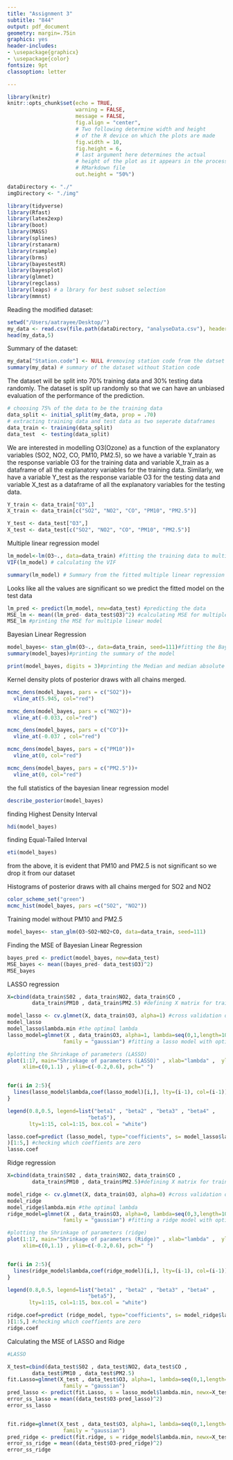 ```yaml
---
title: "Assignment 3"
subtitle: "844"
output: pdf_document
geometry: margin=.75in
graphics: yes
header-includes:
- \usepackage{graphicx}
- \usepackage{color}
fontsize: 9pt
classoption: letter

---
```

```r
library(knitr)
knitr::opts_chunk$set(echo = TRUE, 
                      warning = FALSE,
                      message = FALSE,
                      fig.align = "center", 
                      # Two following determine width and height
                      # of the R device on which the plots are made
                      fig.width = 10, 
                      fig.height = 6,
                      # last argument here determines the actual 
                      # height of the plot as it appears in the processed
                      # RMarkdown file
                      out.height = "50%") 

dataDirectory <- "./"
imgDirectory <- "./img"
```
```r
library(tidyverse)
library(Rfast)
library(latex2exp)
library(boot)
library(MASS)
library(splines)
library(rstanarm)
library(rsample)
library(brms)
library(bayestestR)
library(bayesplot)
library(glmnet)
library(regclass)
library(leaps) # a lbrary for best subset selection
library(mmnst)
```

Reading the modified dataset:
```r
setwd("/Users/aatrayee/Desktop/")
my_data <- read.csv(file.path(dataDirectory, "analyseData.csv"), header=TRUE)
head(my_data,5)
```

Summary of the dataset:
```r
my_data["Station.code"] <- NULL #removing station code from the datset as it will not be needed in the model
summary(my_data) # summary of the dataset without Station code
```


The dataset will be split into 70% training data and 30% testing data randomly. 
The dataset is split up randomly so that we can have an unbiased evaluation of 
the performance of the prediction.

```r
# choosing 75% of the data to be the training data
data_split <- initial_split(my_data, prop = .70)
# extracting training data and test data as two seperate dataframes
data_train <- training(data_split)
data_test  <- testing(data_split)
```

We are interested in modelling O3(Ozone) as a function of the explanatory 
variables (SO2, NO2, CO, PM10, PM2.5), so we have a variable Y_train as the response
variable O3 for the training data and variable X_train as a dataframe of all the explanatory variables for the training data.
Similarly, we have a variable Y_test as the response variable O3 for the testing data and variable X_test as a dataframe of all the explanatory variables for the testing data.
```r
Y_train <- data_train["O3",]
X_train <- data_train[c("SO2", "NO2", "CO", "PM10", "PM2.5")]

Y_test <- data_test["O3",]
X_test <- data_test[c("SO2", "NO2", "CO", "PM10", "PM2.5")]
```

Multiple linear regression model
```r
lm_model<-lm(O3~., data=data_train) #fitting the training data to multiple linear regression model
VIF(lm_model) # calculating the VIF

summary(lm_model) # Summary from the fitted multiple linear regression model
```
Looks like all the values are significant so we predict the fitted model on the
test data

```r
lm_pred <- predict(lm_model, new=data_test) #predicting the data
MSE_lm <- mean((lm_pred- data_test$O3)^2) #calculating MSE for multiple linear model
MSE_lm #printing the MSE for multiple linear model

```


Bayesian Linear Regression
```r
model_bayes<- stan_glm(O3~., data=data_train, seed=111)#fitting the Bayesian Linear Regression model
summary(model_bayes)#printing the summary of the model

```



```r
print(model_bayes, digits = 3)#printing the Median and median absolute deviation of the model
```
Kernel density plots of posterior draws with all chains merged.


```r
mcmc_dens(model_bayes, pars = c("SO2"))+
  vline_at(5.945, col="red")
```

```r
mcmc_dens(model_bayes, pars = c("NO2"))+
  vline_at(-0.033, col="red")
```
```r
mcmc_dens(model_bayes, pars = c("CO"))+
  vline_at(-0.037 , col="red")
```
```r
mcmc_dens(model_bayes, pars = c("PM10"))+
  vline_at(0, col="red")
```
```r
mcmc_dens(model_bayes, pars = c("PM2.5"))+
  vline_at(0, col="red")
```

the full statistics of the bayesian linear regression model
```r
describe_posterior(model_bayes)
```

finding Highest Density Interval 
```r
hdi(model_bayes)
```


finding Equal-Tailed Interval
```r
eti(model_bayes)
```
from the above, it is evident that PM10 and PM2.5 is not significant so we drop it from our dataset

Histograms of posterior draws with all chains merged for SO2 and NO2

```r
color_scheme_set("green")
mcmc_hist(model_bayes, pars =c("SO2", "NO2"))

```

Training model without PM10 and PM2.5
```r
model_bayes<- stan_glm(O3~SO2+NO2+CO, data=data_train, seed=111)
```

Finding the MSE of Bayesian Linear Regression
```r
bayes_pred <- predict(model_bayes, new=data_test)
MSE_bayes <- mean((bayes_pred- data_test$O3)^2)
MSE_bayes
```

LASSO regression
```r
X=cbind(data_train$S02 , data_train$NO2, data_train$CO , 
        data_train$PM10 , data_train$PM2.5) #defining X matrix for training

model_lasso <- cv.glmnet(X, data_train$O3, alpha=1) #cross validation of lasso to find optimal lamnda
model_lasso 
model_lasso$lambda.min #the optimal lambda
lasso_model=glmnet(X , data_train$O3, alpha=1, lambda=seq(0,1,length=10),
                  family = "gaussian") #fitting a lasso model with optimal lambda value
```

```r
#plotting the Shrinkage of parameters (LASSO)
plot(1:17, main="Shrinkage of parameters (LASSO)" , xlab="lambda" ,  ylab="beta" ,  
     xlim=c(0,1.1) , ylim=c(-0.2,0.6), pch=" ") 


for(i in 2:5){
  lines(lasso_model$lambda,coef(lasso_model)[i,], lty=(i-1), col=(i-1))
}

legend(0.8,0.5, legend=list("beta1" , "beta2" , "beta3" , "beta4" , 
                          "beta5"), 
       lty=1:15, col=1:15, box.col = "white")

lasso.coef=predict (lasso_model, type="coefficients", s= model_lasso$lambda.min
)[1:5,] #checking which coeffients are zero
lasso.coef
```



Ridge regression
```r
X=cbind(data_train$S02 , data_train$NO2, data_train$CO , 
        data_train$PM10 , data_train$PM2.5)#defining X matrix for training

model_ridge <- cv.glmnet(X, data_train$O3, alpha=0) #cross validation of ridge to find optimal lamnda
model_ridge
model_ridge$lambda.min #the optimal lambda
ridge_model=glmnet(X , data_train$O3, alpha=0, lambda=seq(0,3,length=10),
                  family = "gaussian") #fitting a ridge model with optimal lambda value
```


```r
#plotting the Shrinkage of parameters (ridge)
plot(1:17, main="Shrinkage of parameters (Ridge)" , xlab="lambda" ,  ylab="beta" ,  
     xlim=c(0,1.1) , ylim=c(-0.2,0.6), pch=" ")


for(i in 2:5){
  lines(ridge_model$lambda,coef(ridge_model)[i,], lty=(i-1), col=(i-1))
}

legend(0.8,0.5, legend=list("beta1" , "beta2" , "beta3" , "beta4" , 
                          "beta5"), 
       lty=1:15, col=1:15, box.col = "white")

ridge.coef=predict (ridge_model, type="coefficients", s= model_ridge$lambda.min
)[1:5,] #checking which coeffients are zero
ridge.coef
```

Calculating the MSE of LASSO and Ridge
```r

#LASSO

X_test=cbind(data_test$S02 , data_test$NO2, data_test$CO , 
        data_test$PM10 , data_test$PM2.5)
fit.Lasso=glmnet(X_test , data_test$O3, alpha=1, lambda=seq(0,1,length=10),
                  family = "gaussian")
pred_lasso <- predict(fit.Lasso, s = lasso_model$lambda.min, newx=X_test)
error_ss_lasso = mean((data_test$O3-pred_lasso)^2)
error_ss_lasso


fit.ridge=glmnet(X_test , data_test$O3, alpha=1, lambda=seq(0,1,length=10),
                  family = "gaussian")
pred_ridge <- predict(fit.ridge, s = ridge_model$lambda.min, newx=X_test)
error_ss_ridge = mean((data_test$O3-pred_ridge)^2)
error_ss_ridge

```


